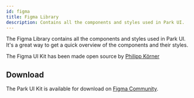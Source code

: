 ```yaml
---
id: figma
title: Figma Library
description: Contains all the components and styles used in Park UI.
---
```



The Figma Library contains all the components and styles used in Park UI. It's a great way to get a quick overview of the components and their styles.

The Figma UI Kit has been made open source by [Philipp Körner](https://twitter.com/Brainsandpixels)

<FigmaKitPreview />

## Download

The Park UI Kit is available for download on [Figma Community](https://www.figma.com/community/file/1268615283036362769).
